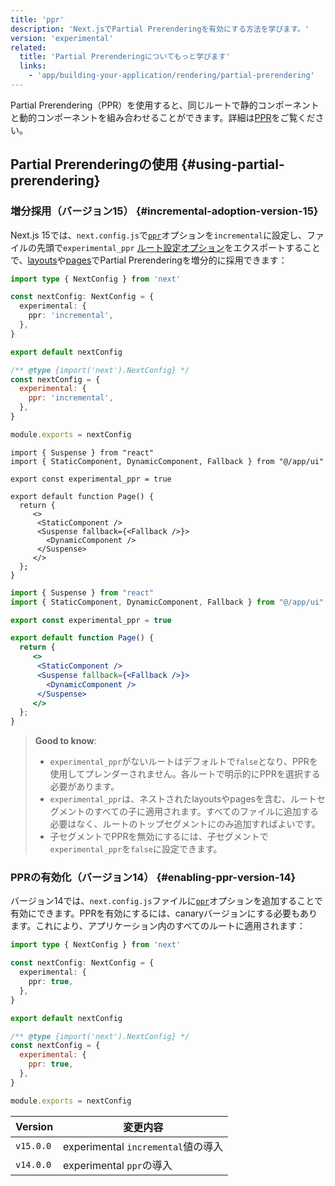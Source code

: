 ```yaml
---
title: 'ppr'
description: 'Next.jsでPartial Prerenderingを有効にする方法を学びます。'
version: 'experimental'
related:
  title: 'Partial Prerenderingについてもっと学びます'
  links:
    - 'app/building-your-application/rendering/partial-prerendering'
---
```


Partial Prerendering（PPR）を使用すると、同じルートで静的コンポーネントと動的コンポーネントを組み合わせることができます。詳細は[PPR](/docs/app/building-your-application/rendering/partial-prerendering)をご覧ください。

## Partial Prerenderingの使用 {#using-partial-prerendering}

### 増分採用（バージョン15） {#incremental-adoption-version-15}

Next.js 15では、`next.config.js`で[`ppr`](/docs/app/api-reference/next-config-js/ppr)オプションを`incremental`に設定し、ファイルの先頭で`experimental_ppr` [ルート設定オプション](/docs/app/api-reference/file-conventions/route-segment-config)をエクスポートすることで、[layouts](/docs/app/building-your-application/routing/layouts-and-templates)や[pages](/docs/app/building-your-application/routing/pages)でPartial Prerenderingを増分的に採用できます：

<Tabs>
<TabItem value="ts" label="TypeScript">

```ts title="next.config.ts" switcher
import type { NextConfig } from 'next'

const nextConfig: NextConfig = {
  experimental: {
    ppr: 'incremental',
  },
}

export default nextConfig
```

</TabItem>
<TabItem value="js" label="JavaScript">

```js title="next.config.js" switcher
/** @type {import('next').NextConfig} */
const nextConfig = {
  experimental: {
    ppr: 'incremental',
  },
}

module.exports = nextConfig
```

</TabItem>
</Tabs>

<Tabs>
<TabItem value="tsx" label="TypeScript">

```tsx title="app/page.tsx" switcher
import { Suspense } from "react"
import { StaticComponent, DynamicComponent, Fallback } from "@/app/ui"

export const experimental_ppr = true

export default function Page() {
  return {
     <>
      <StaticComponent />
      <Suspense fallback={<Fallback />}>
        <DynamicComponent />
      </Suspense>
     </>
  };
}
```

</TabItem>
<TabItem value="jsx" label="JavaScript">

```jsx title="app/page.js" switcher
import { Suspense } from "react"
import { StaticComponent, DynamicComponent, Fallback } from "@/app/ui"

export const experimental_ppr = true

export default function Page() {
  return {
     <>
      <StaticComponent />
      <Suspense fallback={<Fallback />}>
        <DynamicComponent />
      </Suspense>
     </>
  };
}
```

</TabItem>
</Tabs>

> **Good to know**:
>
> - `experimental_ppr`がないルートはデフォルトで`false`となり、PPRを使用してプレンダーされません。各ルートで明示的にPPRを選択する必要があります。
> - `experimental_ppr`は、ネストされたlayoutsやpagesを含む、ルートセグメントのすべての子に適用されます。すべてのファイルに追加する必要はなく、ルートのトップセグメントにのみ追加すればよいです。
> - 子セグメントでPPRを無効にするには、子セグメントで`experimental_ppr`を`false`に設定できます。

### PPRの有効化（バージョン14） {#enabling-ppr-version-14}

バージョン14では、`next.config.js`ファイルに[`ppr`](/docs/app/api-reference/next-config-js/ppr)オプションを追加することで有効にできます。PPRを有効にするには、canaryバージョンにする必要もあります。これにより、アプリケーション内のすべてのルートに適用されます：

<Tabs>
<TabItem value="ts" label="TypeScript">

```ts title="next.config.ts" switcher
import type { NextConfig } from 'next'

const nextConfig: NextConfig = {
  experimental: {
    ppr: true,
  },
}

export default nextConfig
```

</TabItem>
<TabItem value="js" label="JavaScript">

```js title="next.config.js" switcher
/** @type {import('next').NextConfig} */
const nextConfig = {
  experimental: {
    ppr: true,
  },
}

module.exports = nextConfig
```

</TabItem>
</Tabs>

| Version   | 変更内容                           |
| --------- | ---------------------------------- |
| `v15.0.0` | experimental `incremental`値の導入 |
| `v14.0.0` | experimental `ppr`の導入           |
